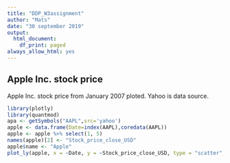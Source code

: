 ```yaml
---
title: "DDP_W3assignment"
author: "Mats"
date: "30 september 2019"
output:
  html_document:
    df_print: paged
always_allow_html: yes
---
```


## Apple Inc. stock price
Apple Inc. stock price from January 2007 ploted. Yahoo is data source.

```r
library(plotly)
library(quantmod)
apa <- getSymbols("AAPL",src='yahoo')
apple <- data.frame(Date=index(AAPL),coredata(AAPL))
apple <- apple %>% select(1, 5)
names(apple)[2] <- "Stock_price_close_USD"
apple$name <- "Apple"
plot_ly(apple, x = ~Date, y = ~Stock_price_close_USD, type = "scatter", mode = "lines")
```


